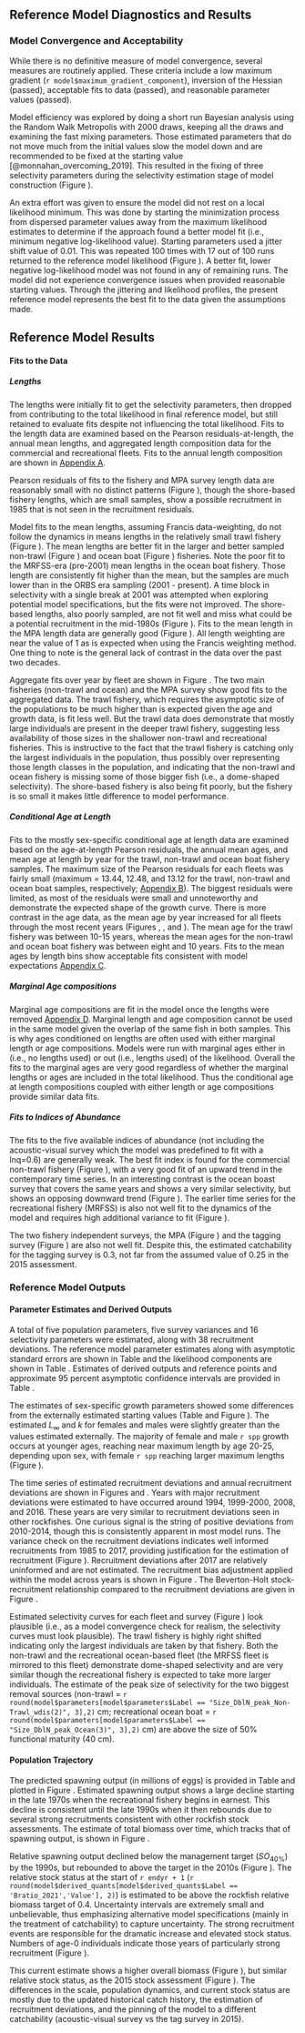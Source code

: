 ## Reference Model Diagnostics and Results


### Model Convergence and Acceptability

While there is no definitive measure of model convergence, several measures are routinely applied. These criteria include a low maximum gradient (`r model$maximum_gradient_component`), inversion of the Hessian (passed), acceptable fits to data (passed), and reasonable parameter values (passed). 

Model efficiency was explored by doing a short run Bayesian analysis using the Random Walk Metropolis with 2000 draws, keeping all the draws and examining the fast mixing parameters. Those estimated parameters that do not move much from the initial values slow the model down and are recommended to be fixed at the starting value [@monnahan_overcoming_2019]. This resulted in the fixing of three selectivity parameters during the selectivity estimation stage of model construction (Figure \ref{fig:pairs-plot-fast}).

An extra effort was given to ensure the model did not rest on a local likelihood minimum. This was done by starting the minimization process from dispersed parameter values away from the maximum likelihood estimates to determine if the approach found a better model fit (i.e., minimum negative log-likelihood value). Starting parameters used a jitter shift value of 0.01. This was repeated 100 times with 17 out of 100 runs returned to the reference model likelihood (Figure \ref{fig:jitter}). A better fit, lower negative log-likelihood model was not found in any of remaining runs. The model did not experience convergence issues when provided reasonable starting values. Through the jittering and likelihood profiles, the present reference model represents the best fit to the data given the assumptions made. 


## Reference Model Results

#### Fits to the Data

##### Lengths

The lengths were initially fit to get the selectivity parameters, then dropped from contributing to the total likelihood in final reference model, but still retained to evaluate fits despite not influencing the total likelihood. Fits to the length data are examined based on the Pearson residuals-at-length, the annual mean lengths, and aggregated length composition data for the commercial and recreational fleets. Fits to the annual length composition are shown in [Appendix A](#app_a). 

Pearson residuals of fits to the fishery and MPA survey length data are reasonably small with no distinct patterns (Figure \ref{fig:lt-pearson-resids}), though the shore-based fishery lengths, which are small samples, show a possible recruitment in 1985 that is not seen in the recruitment residuals. 

Model fits to the mean lengths, assuming Francis data-weighting, do not follow the dynamics in means lengths in the relatively small trawl fishery (Figure \ref{fig:trawl-mean-len-fit}). The mean lengths are better fit in the larger and better sampled non-trawl (Figure \ref{fig:nontrawl-mean-len-fit}) and ocean boat (Figure \ref{fig:ocean-mean-len-fit}) fisheries. Note the poor fit to the MRFSS-era (pre-2001) mean lengths in the ocean boat fishery. Those length are consistently fit higher than the mean, but the samples are much lower than in the ORBS era sampling (2001 - present). A time block in selectivity with a single break at 2001 was attempted when exploring potential model specifications, but the fits were not improved. The shore-based lengths, also poorly sampled, are not fit well and miss what could be a potential recruitment in the mid-1980s (Figure \ref{fig:shore-mean-len-fit}). Fits to the mean length in the MPA length data are generally good (Figure \ref{fig:mpa-mean-len-fit}). All length weighting are near the value of 1 as is expected when using the Francis weighting method. One thing to note is the general lack of contrast in the data over the past two decades.

Aggregate fits over year by fleet are shown in Figure \ref{fig:agg-len-fit}. The two main fisheries (non-trawl and ocean) and the MPA survey show good fits to the aggregated data. The trawl fishery, which requires the asymptotic size of the populations to be much higher than is expected given the age and growth data, is fit less well. But the trawl data does demonstrate that mostly large individuals are present in the deeper trawl fishery, suggesting less availability of those sizes in the shallower non-trawl and recreational fisheries. This is instructive to the fact that the trawl fishery is catching only the largest individuals in the population, thus possibly over representing those length classes in the population, and indicating that the non-trawl and ocean fishery is missing some of those bigger fish (i.e., a dome-shaped selectivity). The shore-based fishery is also being fit poorly, but the fishery is so small it makes little difference to model performance.  

##### Conditional Age at Length

Fits to the mostly sex-specific conditional age at length data are examined based on the age-at-length Pearson residuals, the annual mean ages, and mean age at length by year for the trawl, non-trawl and ocean boat fishery samples. The maximum size of the Pearson residuals for each fleets was fairly small (maximum = 13.44, 12.48, and 13.12 for the trawl, non-trawl and ocean boat samples, respectively; [Appendix B](#app_b)). The biggest residuals were limited, as most of the residuals were small and unnoteworthy and demonstrate the expected shape of the growth curve. There is more contrast in the age data, as the mean age by year increased for all fleets through the most recent years (Figures \ref{fig:trawl-mean-caal}, \ref{fig:nontrawl-mean-caal}, and \ref{fig:ocean-mean-caal}). The mean age for the trawl fishery was between 10-15 years, whereas the mean ages for the non-trawl and ocean boat fishery was between eight and 10 years. Fits to the mean ages by length bins show acceptable fits consistent with model expectations [Appendix C](#app_c).

##### Marginal Age compositions

Marginal age compositions are fit in the model once the lengths were removed [Appendix D](#app_d). Marginal length and age composition cannot be used in the same model given the overlap of the same fish in both samples. This is why ages conditioned on lengths are often used with either marginal length or age compositions. Models were run with marginal ages either in (i.e., no lengths used) or out (i.e., lengths used) of the likelihood. Overall the fits to the marginal ages are very good regardless of whether the marginal lengths or ages are included in the total likelihood. Thus the conditional age at length compositions coupled with either length or age compositions provide similar data fits.   

##### Fits to Indices of Abundance

The fits to the five available indices of abundance (not including the acoustic-visual survey which the model was predefined to fit with a lnq=0.6) are generally weak. The best fit index is found for the commercial non-trawl fishery (Figure \ref{fig:nontrawl-index-fit}), with a very good fit of an upward trend in the contemporary time series. In an interesting contrast is the ocean boast survey that covers the same years and shows a very similar selectivity, but shows an opposing downward trend (Figure \ref{fig:nontrawl-index-fit}). The earlier time series for the recreational fishery (MRFSS) is also not well fit to the dynamics of the model and requires high additional variance to fit (Figure \ref{fig:mrfss-index-fit}).

The two fishery independent surveys, the MPA (Figure \ref{fig:mpa-index-fit}) and the tagging survey (Figure \ref{fig:tag-index-fit}) are also not well fit. Despite this, the estimated catchability for the tagging survey is 0.3, not far from the assumed value of 0.25 in the 2015 assessment.


### Reference Model Outputs 

#### Parameter Estimates and Derived Outputs

A total of five population parameters, five survey variances and 16 selectivity parameters were estimated, along with 38 recruitment deviations. The reference model parameter estimates along with asymptotic standard errors are shown in Table \ref{tab:model-params} and the likelihood components are shown in Table \ref{tab:likes}. Estimates of derived outputs and reference points and approximate 95 percent asymptotic confidence intervals are provided in Table \ref{tab:referenceES}. 

The estimates of sex-specific growth parameters showed some differences from the externally estimated starting values (Table \ref{tab:model-params} and Figure \ref{fig:len-age-ss}). The estimated $L_{\infty}$ and $k$ for females and males were slightly greater than the values estimated externally.  The majority of female and male `r spp` growth occurs at younger ages, reaching near maximum length by age 20-25, depending upon sex, with female `r spp` reaching larger maximum lengths (Figure \ref{fig:len-age-ss}).

The time series of estimated recruitment deviations and annual recruitment deviations are shown in Figures \ref{fig:recruits} and \ref{fig:rec-devs}. Years with major recruitment deviations were estimated to have occurred  around 1994, 1999-2000, 2008, and 2016. These years are very similar to recruitment deviations seen in other rockfishes. One curious signal is the string of positive deviations from 2010-2014, though this is consistently apparent in most model runs. The variance check on the recruitment deviations indicates well informed recruitments from 1985 to 2017, providing justification for the estimation of recruitment (Figure \ref{fig:varcheck}). Recruitment deviations after 2017 are relatively uninformed and are not estimated. The recruitment bias adjustment applied within the model across years is shown in Figure \ref{fig:bias-adj}. The Beverton-Holt stock-recruitment relationship compared to the recruitment deviations are given in Figure \ref{fig:bh-curve}.

Estimated selectivity curves for each fleet and survey (Figure \ref{fig:fleet-selectivity}) look plausible (i.e., as a model convergence check for realism, the selectivity curves must look plausible). The trawl fishery is highly right shifted indicating only the largest individuals are taken by that fishery. Both the non-trawl and the recreational ocean-based fleet (the MRFSS fleet is mirrored to this fleet) demonstrate dome-shaped selectivity and are very similar though the recreational fishery is expected to take more larger individuals. The estimate of the peak size of selectivity for the two biggest removal sources (non-trawl = `r round(model$parameters[model$parameters$Label == "Size_DblN_peak_Non-Trawl_wdis(2)", 3],2)` cm; recreational ocean boat = `r round(model$parameters[model$parameters$Label == "Size_DblN_peak_Ocean(3)", 3],2)` cm) are above the size of 50% functional maturity (40 cm). 

#### Population Trajectory

The predicted spawning output (in millions of eggs) is provided in Table \ref{tab:timeseries} and plotted in Figure \ref{fig:ssb}. Estimated spawning output shows a large decline starting in the late 1970s when the recreational fishery begins in earnest. This decline is consistent until the late 1990s when it then rebounds due to several strong recruitments consistent with other rockfish stock assessments. The estimate of total biomass over time, which tracks that of spawning output, is shown in Figure \ref{fig:tot-bio}. 

Relative spawning output declined below the management target ($SO_{40\%}$) by the 1990s, but rebounded to above the target in the 2010s (Figure \ref{fig:depl}). The relative stock status at the start of `r endyr + 1` (`r round(model$derived_quants[model$derived_quants$Label == 'Bratio_2021','Value'], 2)`) is estimated to be above the rockfish relative biomass target of 0.4. Uncertainty intervals are extremely small and unbelievable, thus emphasizing alternative model specifications (mainly in the treatment of catchability) to capture uncertainty. The strong recruitment events are responsible for the dramatic increase and elevated stock status. Numbers of age-0 individuals indicate those years of particularly strong recruitment (Figure \ref{fig:recruits}). 

This current estimate shows a higher overall biomass (Figure \ref{fig:comp-ssb}), but similar relative stock status, as the 2015 stock assessment (Figure \ref{fig:comp-depl}). The differences in the scale, population dynamics, and current stock status are mostly due to the updated historical catch history, the estimation of recruitment deviations, and the pinning of the model to a different catchability (acoustic-visual survey vs the tag survey in 2015).
